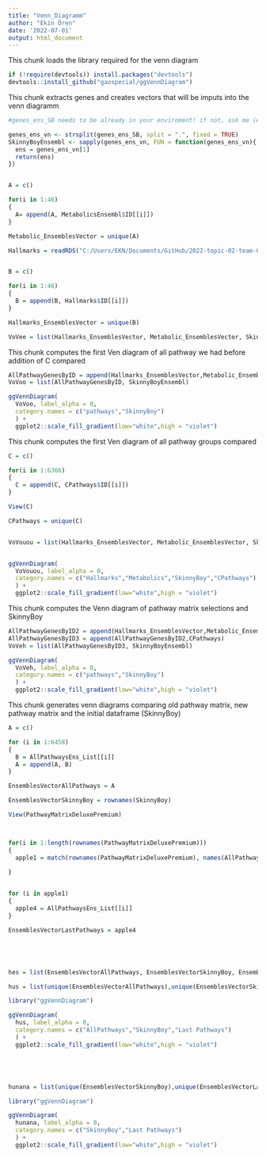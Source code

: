 ```yaml
---
title: "Venn_Diagramm"
author: "Ekin Ören"
date: '2022-07-01'
output: html_document
---
```



This chunk loads the library required for the venn diagram
```r

if (!require(devtools)) install.packages("devtools")
devtools::install_github("gaospecial/ggVennDiagram")

```



This chunk extracts genes and creates vectors that will be imputs into the venn diagramm

```r

#genes_ens_SB needs to be already in your enviroment! if not, ask me (echo) to send it

genes_ens_vn <- strsplit(genes_ens_SB, split = ".", fixed = TRUE)
SkinnyBoyEnsembl <- sapply(genes_ens_vn, FUN = function(genes_ens_vn){
  ens = genes_ens_vn[1]
  return(ens)
})


A = c()

for(i in 1:46)
{
  A= append(A, MetabolicsEnsembl$ID[[i]])
}

Metabolic_EnsemblesVector = unique(A)

Hallmarks = readRDS("C:/Users/EKN/Documents/GitHub/2022-topic-02-team-01/data/x.RDS")


B = c()

for(i in 1:46)
{
  B = append(B, Hallmarks$ID[[i]])
}

Hallmarks_EnsemblesVector = unique(B)

VoVee = list(Hallmarks_EnsemblesVector, Metabolic_EnsemblesVector, SkinnyBoyEnsembl)

```




This chunk computes the first Ven diagram of all pathway we had before addition of C compared
```r


AllPathwayGenesByID = append(Hallmarks_EnsemblesVector,Metabolic_EnsemblesVector)
VoVoo = list(AllPathwayGenesByID, SkinnyBoyEnsembl)

ggVennDiagram(
  VoVoo, label_alpha = 0,
  category.names = c("pathways","SkinnyBoy")
  ) +
  ggplot2::scale_fill_gradient(low="white",high = "violet")

```




This chunk computes the first Ven diagram of all pathway groups compared
```r


C = c()

for(i in 1:6366)
{
  C = append(C, CPathways$ID[[i]])
}

View(C)

CPathways = unique(C)


VoVouou = list(Hallmarks_EnsemblesVector, Metabolic_EnsemblesVector, SkinnyBoyEnsembl, CPathways)


ggVennDiagram(
  VoVouou, label_alpha = 0,
  category.names = c("Hallmarks","Metabolics","SkinnyBoy","CPathways")
  ) +
  ggplot2::scale_fill_gradient(low="white",high = "violet")


```




This chunk computes the Venn diagram of  pathway matrix selections and SkinnyBoy
```r

AllPathwayGenesByID2 = append(Hallmarks_EnsemblesVector,Metabolic_EnsemblesVector)
AllPathwayGenesByID3 = append(AllPathwayGenesByID2,CPathways)
VoVeh = list(AllPathwayGenesByID3, SkinnyBoyEnsembl)

ggVennDiagram(
  VoVeh, label_alpha = 0,
  category.names = c("pathways","SkinnyBoy")
  ) +
  ggplot2::scale_fill_gradient(low="white",high = "violet")

```


This chunk generates venn diagrams comparing old pathway matrix, new pathway matrix and the initial dataframe (SkinnyBoy)

```r

A = c()

for (i in 1:6458)
{
  B = AllPathwaysEns_List[[i]]
  A = append(A, B)
}

EnsemblesVectorAllPathways = A

EnsemblesVectorSkinnyBoy = rownames(SkinnyBoy)

View(PathwayMatrixDeluxePremium)



for(i in 1:length(rownames(PathwayMatrixDeluxePremium)))
{
  apple1 = match(rownames(PathwayMatrixDeluxePremium), names(AllPathwaysEns_List))
  
}


for (i in apple1)
{
  apple4 = AllPathwaysEns_List[[i]]
}

EnsemblesVectorLastPathways = apple4





hes = list(EnsemblesVectorAllPathways, EnsemblesVectorSkinnyBoy, EnsemblesVectorLastPathways)

hus = list(unique(EnsemblesVectorAllPathways),unique(EnsemblesVectorSkinnyBoy),unique(EnsemblesVectorLastPathways))

library("ggVennDiagram")

ggVennDiagram(
  hus, label_alpha = 0,
  category.names = c("AllPathways","SkinnyBoy","Last Pathways")
  ) +
  ggplot2::scale_fill_gradient(low="white",high = "violet")





hunana = list(unique(EnsemblesVectorSkinnyBoy),unique(EnsemblesVectorLastPathways))

library("ggVennDiagram")

ggVennDiagram(
  hunana, label_alpha = 0,
  category.names = c("SkinnyBoy","Last Pathways")
  ) +
  ggplot2::scale_fill_gradient(low="white",high = "violet")


```


